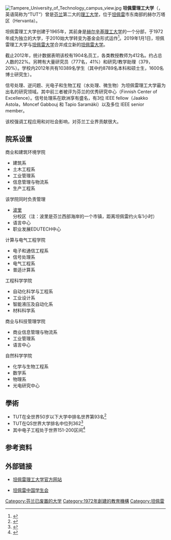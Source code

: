 {{Infobox University
 |name              = 坦佩雷理工大学
 |native_name       = Tampereen teknillinen yliopisto
 |image_name        =
 |image_size        = 268
 |caption           = 学校徽标
 |latin_name        = 
 |motto             = 
 |mottoeng          = 
 |established       = 1965
 |closed            = 2018
 |类型              = [[公立大学|公立大学]]
 |affiliation       = 
 |endowment         = 
 |校长              = Mika Hannula
 |教师数量          = 412 (2012)
 |students          = 10,500 (2012)
 |city              = [[坦佩雷|坦佩雷]]
 |country           = [[芬兰|芬兰]]
 |coor              = {{coord|61|26|57.88|N|23|51|35.91|E|scale:30000|display=title}}
 |校园              = 市区
 |former_names      = Tampereen teknillinen korkeakoulu
 |网站              = http://www.tut.fi/en/
 |logo              = 
 |footnotes         = 
}}
[[Image:Tampere_University_of_Technology_campus_view.jpg|thumb]]
'''坦佩雷理工大学'''（{{lang-fi|Tampereen teknillinen yliopisto}}，英语简称为“TUT”）曾是[[芬兰|芬兰]]第二大的[[理工大学|理工大学]]，位于[[坦佩雷|坦佩雷]]市东南部的赫尔万塔区（Hervanta）。

坦佩雷理工大学创建于1965年，其前身是[[赫尔辛基理工大学|赫尔辛基理工大学]]的一个分部，于1972年成为独立的大学，于2010始大学转变为基金会形式运作<ref>{{Cite web |url=http://www.tut.fi/en/about-tut/facts-and-figures/history/index.htm |title=存档副本 |accessdate=2013-11-17 |archive-date=2013-08-17 |archive-url=https://web.archive.org/web/20130817101802/http://www.tut.fi/en/about-tut/facts-and-figures/history/index.htm |dead-url=no }}</ref>。2019年1月1日，坦佩雷理工大学与[[坦佩雷大学_(1925－2018)|坦佩雷大学]]合并成立新的[[坦佩雷大学|坦佩雷大学]]。

截止2012年，统计数据表明该校有1904名员工，各类教授教师为412名。约占总人数的22%。另聘有大量研究员（777名，41%）和研究/教学助理（379，20%）。学校内2012年共有10389名学生（其中约8789名本科和硕士生，1600名博士研究生）。

信号处理、逆问题、光电子和生物工程（水处理、微生物）为坦佩雷理工大学最为出名的研究领域。其中前三者被评为芬兰的优秀研究中心（Finnish Center of Excellence）。信号处理系在欧洲享有盛名，有3位 IEEE fellow（Jaakko Astola，Moncef Gabbouj 和 Tapio Saramäki）以及多位 IEEE senior member。

{{fact|芬兰教育官方采用的排行榜认为坦佩雷理工大学是全芬兰最佳的理工大学。该校学生就业率超过90%。}}该校强调工程应用和对社会影响，对芬兰工业界贡献很大。

==院系设置==

商业和建筑环境学院

* 建筑系
* 土木工程系
* 工业管理系
* 信息管理与物流系
* 生产工程系
该学院同时负责管理
* [[波里|波里]]分校区（注：波里是芬兰西部海岸的一个市镇，距离坦佩雷约火车1小时）
* 语言中心
* 职业发展EDUTECH中心

计算与电气工程学院

* 电子和通信工程系
* 信号处理系
* 电气工程系
* 普适计算系

工程科学学院

* 自动化科学与工程系
* 工业设计系
* 智能液压及自动化系
* 材料科学系

商业与科技管理学院

* 商业信息管理与物流系
* 工业管理系
* 语言中心

自然科学学院

* 化学与生物工程系
* 数学系
* 物理系
* 光电研究中心

== 學術==
* TUT在全世界50岁以下大学中排名世界第93名<ref>{{Cite web |url=http://www.timeshighereducation.co.uk/world-university-rankings/2013/one-hundred-under-fifty/institution/tampere-university-of-technology |title=存档副本 |accessdate=2013-11-17 |archive-date=2013-11-13 |archive-url=https://web.archive.org/web/20131113184131/http://www.timeshighereducation.co.uk/world-university-rankings/2013/one-hundred-under-fifty/institution/tampere-university-of-technology |dead-url=no }}</ref>
* TUT在QS世界大学排名中位列362<ref>{{Cite web |url=http://www.topuniversities.com/node/9780/ranking-details/world-university-rankings/2014 |title=存档副本 |accessdate=2014-09-16 |archive-date=2014-09-16 |archive-url=https://web.archive.org/web/20140916235809/http://www.topuniversities.com/node/9780/ranking-details/world-university-rankings/2014 |dead-url=no }}</ref>
* 其中电子工程处于世界151-200区间<ref>{{Cite web |url=http://www.topuniversities.com/node/9780/ranking-details/university-subject-rankings/2014 |title=存档副本 |accessdate=2014-09-16 |archive-date=2014-09-16 |archive-url=https://web.archive.org/web/20140916235754/http://www.topuniversities.com/node/9780/ranking-details/university-subject-rankings/2014 |dead-url=no }}</ref>

== 参考资料 == 
{{reflist}}

==外部链接==
*{{Fi icon}}{{Sv icon}}{{En icon}}[http://www.tut.fi/en 坦佩雷理工大学官方网站]{{Wayback|url=http://www.tut.fi/en |date=20131123221310 }}
*{{En icon}}{{Zh icon}}[http://sites.google.com/site/tamperecssa 坦佩雷中国学生会]{{Wayback|url=http://sites.google.com/site/tamperecssa |date=20110214185608 }}

[[Category:芬兰已废置的大学|Category:芬兰已废置的大学]]
[[Category:1972年創建的教育機構|Category:1972年創建的教育機構]]
[[Category:坦佩雷|Category:坦佩雷]]